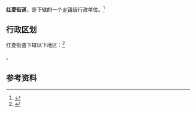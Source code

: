 {{中国乡级行政区|21/01/11/008/000}}

'''红菱街道'''，是{{PRC admin/fullname|21/01/11/008/000|3}}下辖的一个[[乡镇|乡镇]]级行政单位。<ref>{{PRC admin/ref sgc|{{PRC admin/parent|21/01/11/008/000}}}}</ref>

== 行政区划 ==

红菱街道下辖以下地区：<ref>{{PRC admin/ref sgc|21/01/11/008/000}}</ref>

{{PRC admin/children|21/01/11/008/000}}。

== 参考资料 ==

{{reflist}}

{{行政区划小作品}}
{{PRC admin/navcat|21/01/11/008/000}}